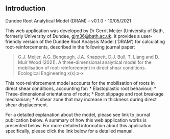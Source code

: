 ## Introduction

Dundee Root Analytical Model (DRAM) - v0.1.0 - 10/05/2021

This web application was developed by Dr Gerrit Meijer (University of Bath, formerly University of Dundee, [gjm36@bath.ac.uk](mailto://gjm36@bath.ac.uk). It provides a user-friendly version of the Dundee Root Analysis Model ('DRAM') for calculating root-reinforcements, described in the following journal paper:

> G.J. Meijer, A.G. Bengough, J.A. Knappett, D.J. Bull, T. Liang and D. Muir Wood (2021). A three-dimensional analytical model for the mobilisation of
root-reinforcement in direct shear conditions. Ecological Engineering x(x):x-x

This root-reinforcement model accounts for the mobilisation of roots in direct shear conditions, accounting for:
* Elastoplastic root behaviour;
* Three-dimensional orientations of roots;
* Root slippage and root breakage mechanism;
* A shear zone that may increase in thickness during direct shear displacement.

For a detailed explanation about the model, please see link to journal publication below. A summary of how this web application works is presented below. For more detailed information about this application specifically, please click the link below for a detailed manual.
